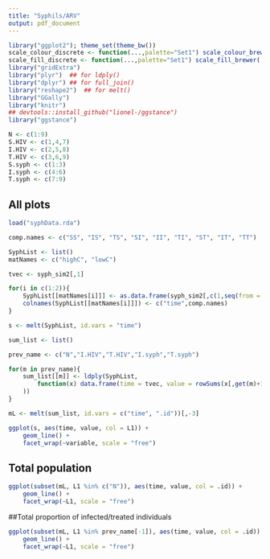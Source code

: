 ---
title: "Syphils/ARV"
output: pdf_document
---

```{r pkgs,warning=FALSE,message=FALSE}
library("ggplot2"); theme_set(theme_bw())
scale_colour_discrete <- function(...,palette="Set1") scale_colour_brewer(...,palette=palette)
scale_fill_discrete <- function(...,palette="Set1") scale_fill_brewer(...,palette=palette)
library("gridExtra")
library("plyr")  ## for ldply()
library("dplyr") ## for full_join()
library("reshape2")  ## for melt()
library("GGally")
library("knitr")
## devtools::install_github("lionel-/ggstance")
library("ggstance")
```


```{r index, echo = FALSE}

N <- c(1:9)
S.HIV <- c(1,4,7)
I.HIV <- c(2,5,8)
T.HIV <- c(3,6,9)
S.syph <- c(1:3)
I.syph <- c(4:6)
T.syph <- c(7:9)

```

## All plots

```{r load,echo=FALSE,message=FALSE}

load("syphData.rda")

comp.names <- c("SS", "IS", "TS", "SI", "II", "TI", "ST", "IT", "TT")

SyphList <- list()
matNames <- c("highC", "lowC")

tvec <- syph_sim2[,1]

for(i in c(1:2)){
	SyphList[[matNames[i]]] <- as.data.frame(syph_sim2[,c(1,seq(from = (i+1), by = 2, length.out = 9))])
	colnames(SyphList[[matNames[i]]]) <- c("time",comp.names)
}

s <- melt(SyphList, id.vars = "time")

sum_list <- list()

prev_name <- c("N","I.HIV","T.HIV","I.syph","T.syph")

for(m in prev_name){
	sum_list[[m]] <- ldply(SyphList,
		function(x) data.frame(time = tvec, value = rowSums(x[,get(m)+1])
	))
}

mL <- melt(sum_list, id.vars = c("time", ".id"))[,-3]


```

```{r allPlot, fig.width = 10}
ggplot(s, aes(time, value, col = L1)) +
	geom_line() +
	facet_wrap(~variable, scale = "free")
```

## Total population

```{r population}

ggplot(subset(mL, L1 %in% c("N")), aes(time, value, col = .id)) +
	geom_line() +
	facet_wrap(~L1, scale = "free")

```

##Total proportion of infected/treated individuals

```{r prevalence,fig.width = 10}

ggplot(subset(mL, L1 %in% prev_name[-1]), aes(time, value, col = .id)) +
	geom_line() +
	facet_wrap(~L1, scale = "free")

```


